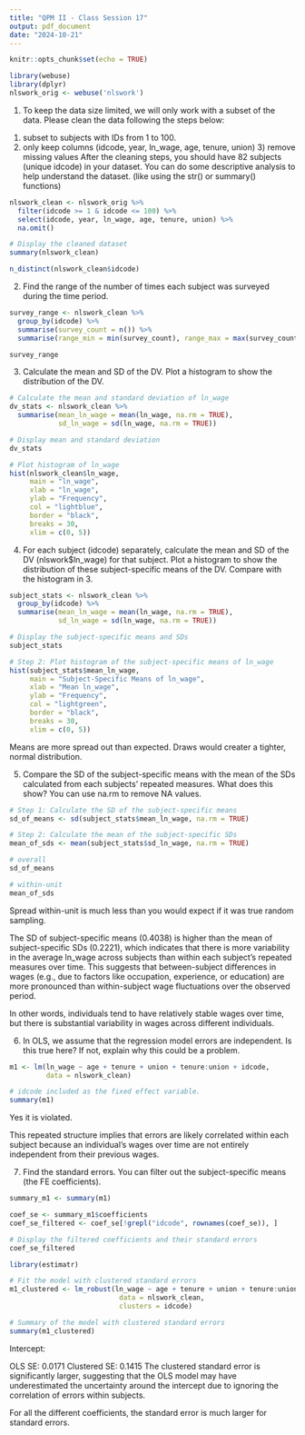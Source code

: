 ```yaml
---
title: "QPM II - Class Session 17"
output: pdf_document
date: "2024-10-21"
---
```


```r
knitr::opts_chunk$set(echo = TRUE)

library(webuse)
library(dplyr)
nlswork_orig <- webuse('nlswork')
```

1. To keep the data size limited, we will only work with a subset of the data. Please clean the data following the steps below:
1) subset to subjects with IDs from 1 to 100.
2) only keep columns (idcode, year, ln_wage, age, tenure, union) 3) remove missing values
After the cleaning steps, you should have 82 subjects (unique idcode) in your dataset. You can do some descriptive analysis to help understand the dataset. (like using the str() or summary() functions)

```r
nlswork_clean <- nlswork_orig %>%
  filter(idcode >= 1 & idcode <= 100) %>%
  select(idcode, year, ln_wage, age, tenure, union) %>%
  na.omit()

# Display the cleaned dataset
summary(nlswork_clean)

n_distinct(nlswork_clean$idcode)
```
2. Find the range of the number of times each subject was surveyed during the time period.
```r
survey_range <- nlswork_clean %>%
  group_by(idcode) %>%
  summarise(survey_count = n()) %>%
  summarise(range_min = min(survey_count), range_max = max(survey_count))

survey_range

```

3. Calculate the mean and SD of the DV. Plot a histogram to show the distribution of the DV.
```r
# Calculate the mean and standard deviation of ln_wage
dv_stats <- nlswork_clean %>%
  summarise(mean_ln_wage = mean(ln_wage, na.rm = TRUE),
            sd_ln_wage = sd(ln_wage, na.rm = TRUE))

# Display mean and standard deviation
dv_stats

# Plot histogram of ln_wage
hist(nlswork_clean$ln_wage,
     main = "ln_wage", 
     xlab = "ln_wage", 
     ylab = "Frequency", 
     col = "lightblue", 
     border = "black",
     breaks = 30,
     xlim = c(0, 5))

```
4. For each subject (idcode) separately, calculate the mean and SD of the DV (nlswork$ln_wage) for that subject. Plot a histogram to show the distribution of these subject-specific means of the DV. Compare with the histogram in 3.
```r
subject_stats <- nlswork_clean %>%
  group_by(idcode) %>%
  summarise(mean_ln_wage = mean(ln_wage, na.rm = TRUE),
            sd_ln_wage = sd(ln_wage, na.rm = TRUE))

# Display the subject-specific means and SDs
subject_stats

# Step 2: Plot histogram of the subject-specific means of ln_wage
hist(subject_stats$mean_ln_wage, 
     main = "Subject-Specific Means of ln_wage", 
     xlab = "Mean ln_wage", 
     ylab = "Frequency", 
     col = "lightgreen", 
     border = "black",
     breaks = 30,
     xlim = c(0, 5))
```
Means are more spread out than expected. Draws would creater a tighter, normal distribution.

5. Compare the SD of the subject-specific means with the mean of the SDs calculated from each subjects’ repeated measures. What does this show? You can use na.rm to remove NA values.
```r
# Step 1: Calculate the SD of the subject-specific means
sd_of_means <- sd(subject_stats$mean_ln_wage, na.rm = TRUE)

# Step 2: Calculate the mean of the subject-specific SDs
mean_of_sds <- mean(subject_stats$sd_ln_wage, na.rm = TRUE)

# overall
sd_of_means

# within-unit
mean_of_sds

```
Spread within-unit is much less than you would expect if it was true random sampling.

The SD of subject-specific means (0.4038) is higher than the mean of subject-specific SDs (0.2221), which indicates that there is more variability in the average ln_wage across subjects than within each subject's repeated measures over time. This suggests that between-subject differences in wages (e.g., due to factors like occupation, experience, or education) are more pronounced than within-subject wage fluctuations over the observed period.

In other words, individuals tend to have relatively stable wages over time, but there is substantial variability in wages across different individuals.


6. In OLS, we assume that the regression model errors are independent. Is this true here? If not, explain why this could be a problem.
```r
m1 <- lm(ln_wage ~ age + tenure + union + tenure:union + idcode,
         data = nlswork_clean)

# idcode included as the fixed effect variable.
summary(m1)
```
Yes it is violated.

This repeated structure implies that errors are likely correlated within each subject because an individual's wages over time are not entirely independent from their previous wages.


7. Find the standard errors. You can filter out the subject-specific means (the FE coefficients).
```r
summary_m1 <- summary(m1)

coef_se <- summary_m1$coefficients
coef_se_filtered <- coef_se[!grepl("idcode", rownames(coef_se)), ]

# Display the filtered coefficients and their standard errors
coef_se_filtered
```

```r
library(estimatr)

# Fit the model with clustered standard errors
m1_clustered <- lm_robust(ln_wage ~ age + tenure + union + tenure:union, 
                           data = nlswork_clean, 
                           clusters = idcode)

# Summary of the model with clustered standard errors
summary(m1_clustered)
```
Intercept:

OLS SE: 0.0171
Clustered SE: 0.1415
The clustered standard error is significantly larger, suggesting that the OLS model may have underestimated the uncertainty around the intercept due to ignoring the correlation of errors within subjects.

For all the different coefficients, the standard error is much larger for standard errors.


